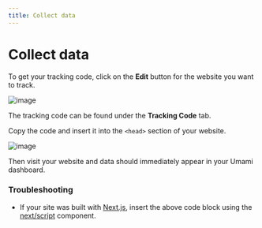 ```yaml
---
title: Collect data
---
```


# Collect data

To get your tracking code, click on the **Edit** button for the website you want to track.

![image](/images/docs/v2/website-edit.png)

The tracking code can be found under the **Tracking Code** tab.

Copy the code and insert it into the `<head>` section of your website.

![image](/images/docs/v2/website-tracking-code.png)

Then visit your website and data should immediately appear in your Umami dashboard.

### Troubleshooting

- If your site was built with [Next.js](https://nextjs.org/), insert the above code block using the [next/script](https://nextjs.org/docs/app/api-reference/components/script) component.
